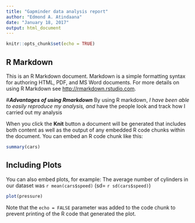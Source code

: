 ```yaml
---
title: "Gapminder data analysis report"
author: "Edmond A. Atindaana"
date: "January 18, 2017"
output: html_document
---
```


```r
knitr::opts_chunk$set(echo = TRUE)
```

## R Markdown

This is an R Markdown document. Markdown is a simple formatting syntax for authoring HTML, PDF, and MS Word documents. For more details on using R Markdown see <http://rmarkdown.rstudio.com>.

#***Advantages of using Rmarkdown***
By using R markdown, 
*I have been able to easily reproduce my analysis, and 
*have the people look and track how I carried out my analysis

When you click the **Knit** button a document will be generated that includes both content as well as the output of any embedded R code chunks within the document. You can embed an R code chunk like this:

```r
summary(cars)
```

## Including Plots

You can also embed plots, for example:
The average number of cylinders in our dataset was `r mean(cars$speed)` (sd= `r sd(cars$speed)`)
```r
plot(pressure)
```

Note that the `echo = FALSE` parameter was added to the code chunk to prevent printing of the R code that generated the plot.
